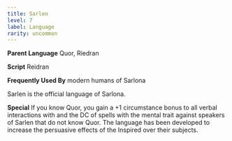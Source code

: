 ```yaml
---
title: Sarlen
level: 7
label: Language
rarity: uncommon
---
```


**Parent Language** Quor, Riedran

**Script** Reidran

**Frequently Used By** modern humans of Sarlona

Sarlen is the official language of Sarlona.

**Special** If you know Quor, you gain a +1 circumstance bonus to all verbal interactions with and the DC of spells with the mental trait against speakers of Sarlen that do not know Quor. The language has been developed to increase the persuasive effects of the Inspired over their subjects.
